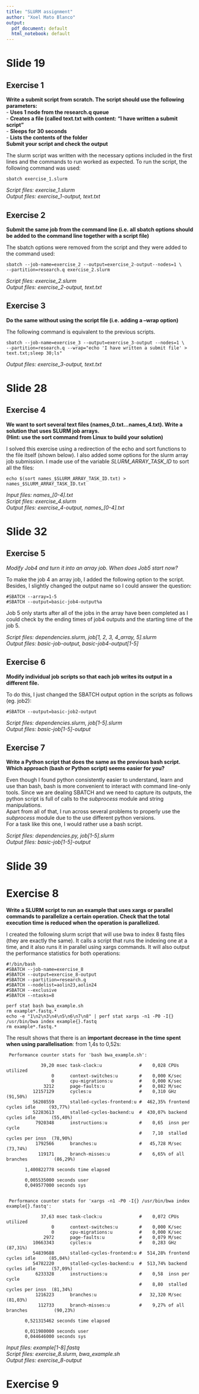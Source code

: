 ```yaml
---
title: "SLURM assignment"
author: "Xoel Mato Blanco"
output:
  pdf_document: default
  html_notebook: default
---
```


# Slide 19
  
## Exercise 1
  
**Write a submit script from scratch. The script should use the following parameters:**  
- **Uses 1 node from the research.q queue**  
- **Creates a file (called text.txt with content: “I have written a submit script”**  
- **Sleeps for 30 seconds**  
- **Lists the contents of the folder**  
**Submit your script and check the output**  
  
The slurm script was written with the necessary options included in the first lines and the commands to run worked as expected. To run the script, the following command was used:
  
```
sbatch exercise_1.slurm
```
  
*Script files: exercise_1.slurm*  
*Output files: exercise_1-output, text.txt*  
  
    
## Exercise 2
  
**Submit the same job from the command line (i.e. all sbatch options should be added to the command line together with a script file)**  
  
The sbatch options were removed from the script and they were added to the command used:  
  
```
sbatch --job-name=exercise_2 --output=exercise_2-output--nodes=1 \
--partition=research.q exercise_2.slurm
```
  
*Script files: exercise_2.slurm*  
*Output files: exercise_2-output, text.txt*  
  
  
## Exercise 3  
  
**Do the same without using the script file (i.e. adding a --wrap option)**  
  
The following command is equivalent to the previous scripts.  
  
```
sbatch --job-name=exercise_3 --output=exercise_3-output --nodes=1 \
--partition=research.q --wrap="echo 'I have written a submit file' > text.txt;sleep 30;ls"
```
  
*Output files: exercise_3-output, text.txt*  
  
  
# Slide 28  
  
## Exercise 4  
  
**We want to sort several text files (names_0.txt...names_4.txt). Write a solution that uses SLURM job arrays.**  
**(Hint: use the sort command from Linux to build your solution)**  
  
I solved this exercise using a redirection of the echo and sort functions to the file itself (shown below). I also added some options for the slurm array job submission. I made use of the variable *SLURM_ARRAY_TASK_ID* to sort all the files:    
  
```
echo $(sort names_$SLURM_ARRAY_TASK_ID.txt) > names_$SLURM_ARRAY_TASK_ID.txt
```
  
*Input files: names_[0-4].txt*  
*Script files: exercise_4.slurm*  
*Output files: exercise_4-output, names_[0-4].txt*  
  
  
# Slide 32  
  
## Exercise 5  
  
*Modify Job4 and turn it into an array job. When does Job5 start now?*  
  
To make the job 4 an array job, I added the following option to the script. Besides, I slightly changed the output name so I could answer the question:
```
#SBATCH --array=1-5
#SBATCH --output=basic-job4-output%a
```
  
Job 5 only starts after all of the jobs in the array have been completed as I could check by the ending times of job4 outputs and the starting time of the job 5.  
  
*Script files: dependencies.slurm, job[1, 2, 3, 4_array, 5].slurm*  
*Output files: basic-job-output, basic-job4-output[1-5]*  
  
  
## Exercise 6  
  
**Modify individual job scripts so that each job writes its output in a different file.**
  
To do this, I just changed the SBATCH output option in the scripts as follows (eg. job2):
  
```
#SBATCH --output=basic-job2-output
```
  
*Script files: dependencies.slurm, job[1-5].slurm*  
*Output files: basic-job[1-5]-output*  
  
  
## Exercise 7  
  
**Write a Python script that does the same as the previous bash script. Which approach (bash or Python script) seems easier for you?**  
  
Even though I found python consistently easier to understand, learn and use than bash, bash is more convenient to interact with command line-only tools. Since we are dealing SBATCH and we need to capture its outputs, the python script is full of calls to the *subprocess* module and string manipulations.  
Apart from all of that, I run across several problems to properly use the *subprocess* module due to the use different python versions.  
For a task like this one, I would rather use a bash script.
  
*Script files: dependencies.py, job[1-5].slurm*  
*Output files: basic-job[1-5]-output*  
  
  
# Slide 39
  
# Exercise 8  
  
**Write a SLURM script to run an example that uses xargs or parallel commands to parallelize a certain operation. Check that the total execution time is reduced when the operation is parallelized.**  
  
I created the following slurm script that will use bwa to index 8 fastq files (they are exactly the same). It calls a script that runs the indexing one at a time, and it also runs it in parallel using xargs commands. It will also output the performance statistics for both operations:  
```
#!/bin/bash
#SBATCH --job-name=exercise_8
#SBATCH --output=exercise_8-output
#SBATCH --partition=research.q
#SBATCH --nodelist=aolin23,aolin24
#SBATCH --exclusive
#SBATCH --ntasks=8

perf stat bash bwa_example.sh
rm example*.fastq.*
echo -e "1\n2\n3\n4\n5\n6\n7\n8" | perf stat xargs -n1 -P0 -I{} /usr/bin/bwa index example{}.fastq
rm example*.fastq.*
```
The result shows that there is an **important decrease in the time spent when using parallelisation**: from 1,4s to 0,52s:
```
 Performance counter stats for 'bash bwa_example.sh':

             39,20 msec task-clock:u              #    0,028 CPUs utilized          
                 0      context-switches:u        #    0,000 K/sec                  
                 0      cpu-migrations:u          #    0,000 K/sec                  
              3212      page-faults:u             #    0,082 M/sec                  
          12157129      cycles:u                  #    0,310 GHz                      (91,50%)
          56208559      stalled-cycles-frontend:u #  462,35% frontend cycles idle     (93,77%)
          52283613      stalled-cycles-backend:u  #  430,07% backend cycles idle      (55,40%)
           7920348      instructions:u            #    0,65  insn per cycle         
                                                  #    7,10  stalled cycles per insn  (78,90%)
           1792566      branches:u                #   45,728 M/sec                    (73,74%)
            119171      branch-misses:u           #    6,65% of all branches          (86,29%)

       1,400822778 seconds time elapsed

       0,005535000 seconds user
       0,049577000 seconds sys


 Performance counter stats for 'xargs -n1 -P0 -I{} /usr/bin/bwa index example{}.fastq':

             37,63 msec task-clock:u              #    0,072 CPUs utilized          
                 0      context-switches:u        #    0,000 K/sec                  
                 0      cpu-migrations:u          #    0,000 K/sec                  
              2972      page-faults:u             #    0,079 M/sec                  
          10663343      cycles:u                  #    0,283 GHz                      (87,31%)
          54839688      stalled-cycles-frontend:u #  514,28% frontend cycles idle     (85,04%)
          54782220      stalled-cycles-backend:u  #  513,74% backend cycles idle      (57,09%)
           6233328      instructions:u            #    0,58  insn per cycle         
                                                  #    8,80  stalled cycles per insn  (81,34%)
           1216223      branches:u                #   32,320 M/sec                    (81,03%)
            112733      branch-misses:u           #    9,27% of all branches          (90,23%)

       0,521315462 seconds time elapsed

       0,011980000 seconds user
       0,044646000 seconds sys
```
  
*Input files: example[1-8].fastq*  
*Script files: exercise_8.slurm, bwa_example.sh*  
*Output files: exercise_8-output*  
  
# Exercise 9  










